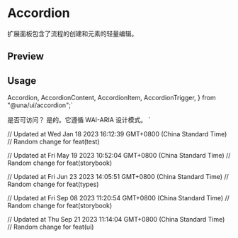 

<Meta of={AccordionStories} />

<RadixPrimitiveDocsButton name='accordion' />

# Accordion

扩展面板包含了流程的创建和元素的轻量编辑。

## Preview

<Canvas of={AccordionStories.Single} />

<Controls />

## Usage

  Accordion,
  AccordionContent,
  AccordionItem,
  AccordionTrigger,
} from "@una/ui/accordion";`

  <AccordionItem value="item-1">
    <AccordionTrigger>是否可访问？</AccordionTrigger>
    <AccordionContent>
      是的。它遵循 WAI-ARIA 设计模式。
    </AccordionContent>
  </AccordionItem>
</Accordion>`

<Source code={importCode} language='ts' dark />
<Source code={usageCode} language='tsx' dark />

// Updated at Wed Jan 18 2023 16:12:39 GMT+0800 (China Standard Time)
// Random change for feat(test)

// Updated at Fri May 19 2023 10:52:04 GMT+0800 (China Standard Time)
// Random change for feat(storybook)

// Updated at Fri Jun 23 2023 14:05:51 GMT+0800 (China Standard Time)
// Random change for feat(types)

// Updated at Fri Sep 08 2023 11:20:54 GMT+0800 (China Standard Time)
// Random change for feat(storybook)

// Updated at Thu Sep 21 2023 11:14:04 GMT+0800 (China Standard Time)
// Random change for feat(ui)
